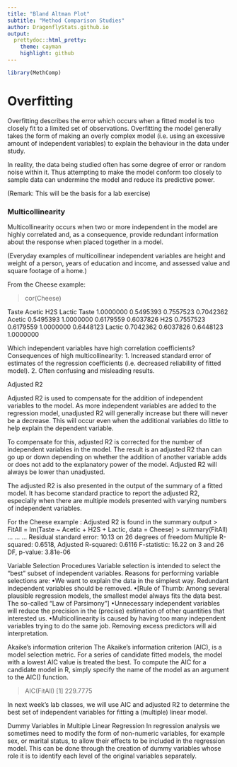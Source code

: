 ```yaml
---
title: "Bland Altman Plot"
subtitle: "Method Comparison Studies"
author: DragonflyStats.github.io
output:
  prettydoc::html_pretty:
    theme: cayman
    highlight: github
---
```


```r

library(MethComp)

```

Overfitting
===================================================================
Overfitting  describes the error which occurs when a fitted model is too closely fit to a limited set of observations. Overfitting the model generally takes the form of making an overly complex model (i.e. using an excessive amount of independent variables) to explain the behaviour in the data under study. 

In reality, the data being studied often has some degree of error or random noise within it. Thus attempting to make the model conform too closely to sample data can undermine the model and reduce its predictive power.

(Remark: This will be the basis for a lab exercise)

### Multicollinearity 
Multicollinearity occurs when two or more independent in the model are
highly correlated and, as a consequence, provide redundant information about the response when placed together in a model.

(Everyday examples of multicollinear independent variables are height and weight of a person, years of education and income, and assessed value and square footage of a home.)

From the Cheese example:

> cor(Cheese)

Taste    Acetic       H2S    Lactic
Taste  1.0000000 0.5495393 0.7557523 0.7042362
Acetic 0.5495393 1.0000000 0.6179559 0.6037826
H2S    0.7557523 0.6179559 1.0000000 0.6448123
Lactic 0.7042362 0.6037826 0.6448123 1.0000000

Which independent variables have high correlation coefficients? 
Consequences of high multicollinearity:
1. Increased standard error of estimates of the regression coefficients (i.e. decreased reliability of fitted model).
2. Often confusing and misleading results.

Adjusted R2

Adjusted R2 is used to compensate for the addition of independent variables to the model.  As more independent variables are added to the regression model, unadjusted R2 will generally increase but there will never be a decrease.  This will occur even when the additional variables do little to help explain the dependent variable.  

To compensate for this, adjusted R2 is corrected for the number of independent variables in the model.  The result is an adjusted R2 than can go up or down depending on whether the addition of another variable adds or does not add to the explanatory power of the model.  Adjusted R2 will always be lower than unadjusted.

The adjusted R2  is also presented in the output of the summary of a fitted model. It has become standard practice to report the adjusted R2, especially when there are multiple models presented with varying numbers of independent variables.

For the Cheese example : Adjusted R2 is found in the summary output
> FitAll = lm(Taste ~ Acetic + H2S + Lactic, data = Cheese)
> summary(FitAll)
…
…
…
Residual standard error: 10.13 on 26 degrees of freedom
Multiple R-squared: 0.6518,     Adjusted R-squared: 0.6116 
F-statistic: 16.22 on 3 and 26 DF,  p-value: 3.81e-06


Variable Selection Procedures
Variable selection is intended to select the “best" subset of independent variables. Reasons for performing variable selections are:
•We want to explain the data in the simplest way. Redundant independent variables should be removed.
•[Rule of Thumb: Among several plausible regression models, the smallest model always  fits the data best. The so-called “Law of Parsimony”]
•Unnecessary independent variables will reduce the precision in the (precise) estimation of other quantities that interested us. 
•Multicollinearity is caused by having too many independent variables trying to do the same job. Removing excess predictors will aid interpretation.

Akaike's information criterion 
The Akaike's information criterion (AIC), is a model selection metric.  For a series of candidate fitted models, the model with a lowest AIC value is treated the best.
To compute the AIC for a candidate model in R, simply specify the name of the model as an argument to the AIC() function.

> AIC(FitAll)
[1] 229.7775

In next week’s lab classes, we will use AIC and adjusted R2 to determine the best set of independent variables for fitting a (multiple) linear model.

Dummy Variables in Multiple Linear Regression
In regression analysis we sometimes need to modify the form of non-numeric variables, for example sex, or marital status, to allow their effects to be included in the regression model. 
This can be done through the creation of dummy variables whose role it is to identify each level of the original variables separately. 
